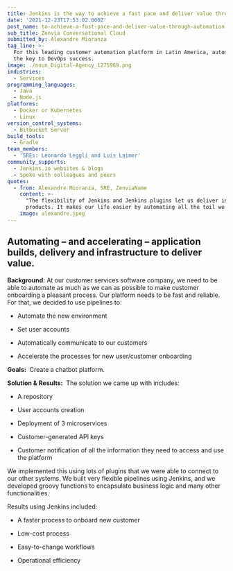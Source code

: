 ```yaml
---
title: Jenkins is the way to achieve a fast pace and deliver value through automation
date: '2021-12-23T17:53:02.000Z'
post_name: to-achieve-a-fast-pace-and-deliver-value-through-automation
sub_title: Zenvia Conversational Cloud
submitted_by: Alexandre Mioranza
tag_line: >-
  For this leading customer automation platform in Latin America, automation was
  the key to DevOps success.
image: ./noun_Digital-Agency_1275969.png
industries:
  - Services
programming_languages:
  - Java
  - Node.js
platforms:
  - Docker or Kubernetes
  - Linux
version_control_systems:
  - Bitbucket Server
build_tools:
  - Gradle
team_members:
  - 'SREs: Leonardo Leggli and Luis Laimer'
community_supports:
  - Jenkins.io websites & blogs
  - Spoke with colleagues and peers
quotes:
  - from: Alexandre Mioranza, SRE, ZenviaName
    content: >-
      "The flexibility of Jenkins and Jenkins plugins let us deliver incredible
      products. It makes our life easier by automating all the toil we had."
    image: alexandre.jpeg
---
```

## Automating – and accelerating – application builds, delivery and infrastructure to deliver value.

**Background:** At our customer services software company, we need to be able to automate as much as we can as possible to make customer onboarding a pleasant process. Our platform needs to be fast and reliable. For that, we decided to use pipelines to:

-   Automate the new environment

-   Set user accounts

-   Automatically communicate to our customers

-   Accelerate the processes for new user/customer onboarding

**Goals:**  Create a chatbot platform.

<Testimonal idx="0" />

**Solution & Results:**  The solution we came up with includes:

-   A repository

-   User accounts creation

-   Deployment of 3 microservices

-   Customer-generated API keys

-   Customer notification of all the information they need to access and use the platform

We implemented this using lots of plugins that we were able to connect to our other systems. We built very flexible pipelines using Jenkins, and we developed groovy functions to encapsulate business logic and many other functionalities.

Results using Jenkins included:

-   A faster process to onboard new customer

-   Low-cost process

-   Easy-to-change workflows

-   Operational efficiency
